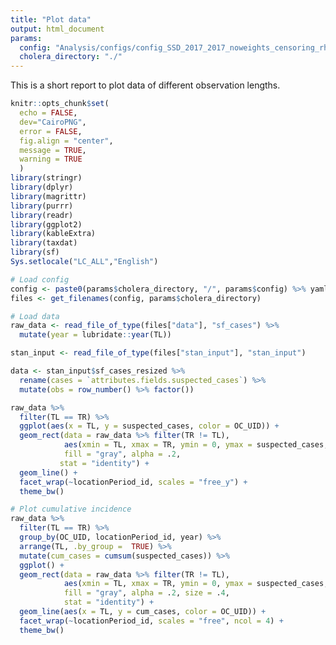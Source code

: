 ```yaml
---
title: "Plot data"
output: html_document
params:
  config: "Analysis/configs/config_SSD_2017_2017_noweights_censoring_rhoprior_UNICEF_linelist.yml"
  cholera_directory: "./"
---
```

This is a short report to plot data of different observation lengths.

```r
knitr::opts_chunk$set(
  echo = FALSE,
  dev="CairoPNG",
  error = FALSE,
  fig.align = "center",
  message = TRUE,
  warning = TRUE
  )
library(stringr)
library(dplyr)
library(magrittr)
library(purrr)
library(readr)
library(ggplot2)
library(kableExtra)
library(taxdat)
library(sf)
Sys.setlocale("LC_ALL","English")
```

```r

# Load config
config <- paste0(params$cholera_directory, "/", params$config) %>% yaml::read_yaml()
files <- get_filenames(config, params$cholera_directory)

# Load data
raw_data <- read_file_of_type(files["data"], "sf_cases") %>% 
  mutate(year = lubridate::year(TL))

stan_input <- read_file_of_type(files["stan_input"], "stan_input")

data <- stan_input$sf_cases_resized %>% 
  rename(cases = `attributes.fields.suspected_cases`) %>% 
  mutate(obs = row_number() %>% factor())

```

```r
raw_data %>% 
  filter(TL == TR) %>% 
  ggplot(aes(x = TL, y = suspected_cases, color = OC_UID)) +
  geom_rect(data = raw_data %>% filter(TR != TL),
            aes(xmin = TL, xmax = TR, ymin = 0, ymax = suspected_cases, color = OC_UID),
            fill = "gray", alpha = .2,
           stat = "identity") +
  geom_line() +
  facet_wrap(~locationPeriod_id, scales = "free_y") +
  theme_bw()

```


```r
# Plot cumulative incidence
raw_data %>% 
  filter(TL == TR) %>%
  group_by(OC_UID, locationPeriod_id, year) %>% 
  arrange(TL, .by_group =  TRUE) %>% 
  mutate(cum_cases = cumsum(suspected_cases)) %>% 
  ggplot() +
  geom_rect(data = raw_data %>% filter(TR != TL),
            aes(xmin = TL, xmax = TR, ymin = 0, ymax = suspected_cases, color = OC_UID),
            fill = "gray", alpha = .2, size = .4,
            stat = "identity") +
  geom_line(aes(x = TL, y = cum_cases, color = OC_UID)) +
  facet_wrap(~locationPeriod_id, scales = "free", ncol = 4) +
  theme_bw()
```


